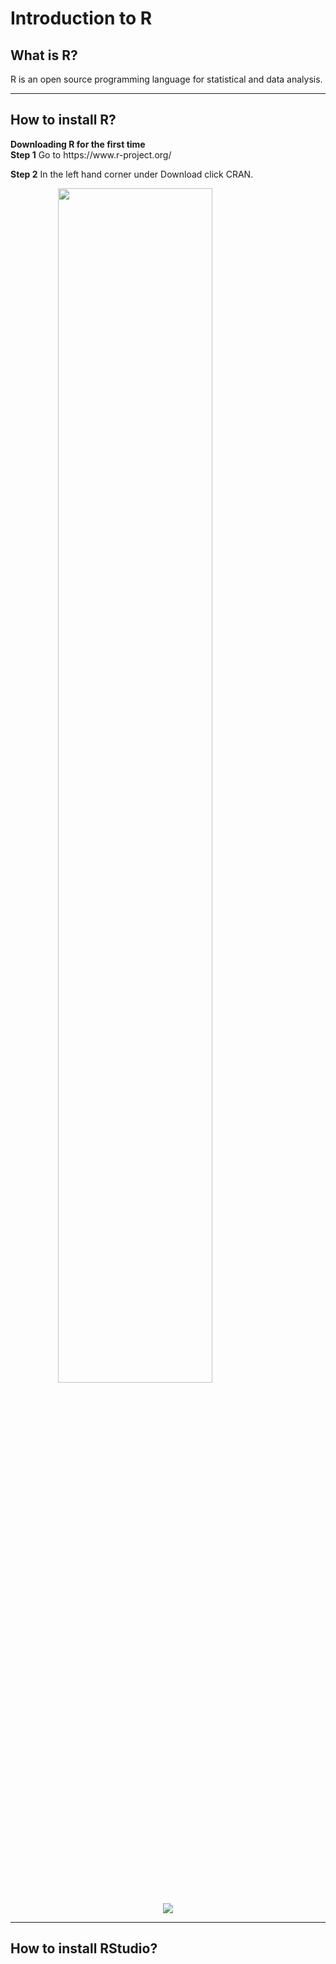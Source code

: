 # Introduction to R {#ch2_instalation}

## What is R?

R is an open source programming language for statistical and data analysis.

---


## How to install R?

**Downloading R for the first time**
<br/>
**Step 1**
Go to https://www.r-project.org/
<br/>

**Step 2**
In the left hand corner under Download click CRAN.

<p><img src="D:/OneDrive - University of Vermont/Curriculum/19_ Personal webpage/TropicalFreshwaterEcology/pages/Lectures/Appl.Stats.in.R/fig/step1.jpg" width="70%" style="display: block; margin: auto;" /></p>


<center>
<img src="D:/OneDrive - University of Vermont/Curriculum/19_ Personal webpage/TropicalFreshwaterEcology/_pages/Lectures/Appl.Stats.in.R/fig/step1.jpg">
</center>
---


## How to install RStudio?